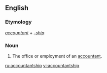 ==English==

===Etymology===
''[[accountant]]'' + ''[[-ship]]''

===Noun===
{{en-noun}}

#The office or employment of an [[accountant]].

[[ru:accountantship]]
[[vi:accountantship]]